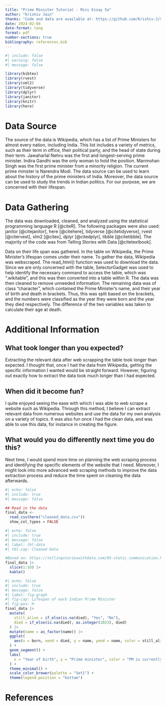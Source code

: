 ```yaml
---
title: "Prime Minister Tutorial - Mini Essay 5a"
author: "Krishiv Jain"
thanks: "Code and data are available at: https://github.com/Krishiv-J/STA302-Mini-essay-5a.git"
date: 2024-02-04
date-format: long
format: pdf
number-sections: true
bibliography: references.bib
---
```


```r
#| include: false
#| warning: false
#| message: false

library(bibtex)
library(rvest)
library(xml2)
library(tidyverse)
library(dplyr)
library(janitor)
library(knitr)
library(here)
```

# Data Source

The source of the data is Wikipedia, which has a list of Prime Ministers for almost every nation, including India. This list includes a variety of metrics, such as their term in office, their political party, and the head of state during their term. Jawaharlal Nehru was the first and longest-serving prime minister. Indira Gandhi was the only woman to hold the position. Manmohan Singh was the first prime minister from a minority religion. The current prime minister is Narendra Modi. The data source can be used to learn about the history of the prime ministers of India. Moreover, the data source can be used to study the trends in Indian politics. For our purpose, we are concerned with their lifespan. 

# Data Gathering

The data was downloaded, cleaned, and analyzed using the statistical programming language R [@citeR]. The following packages were also used: janitor [@citejanitor], here [@citehere], tidyverse [@citetidyverse], rvest [@citervest], xlm2 [@citex], dplyr [@citedplyr], tibble [@citetibble]. The majority of the code was from Telling Stories with Data [@citetextbook]. 

Data on their life span was gathered. In the table on Wikipedia, the Prime Minister’s lifespan comes under their name. To gather the data, Wikipedia was webscraped. The read_html() function was used to download the data. Since we are only concerned with the table, SelectorGadget was used to help identify the necessary command to access the table, which was “.wikitable”, and this was then converted into a table within R. The data was then cleaned to remove unneeded information. The remaining data was of class “character”, which contained the Prime Minister’s name, and their year of birth and death in brackets. Thus, this was split based on the brackets, and the numbers were classified as the year they were born and the year they died respectively. The difference of the two variables was taken to calculate their age at death. 

# Additional Information

## What took longer than you expected?
Extracting the relevant data after web scrapping the table took longer than expected. I thought that, once I had the data from Wikipedia, getting the specific information I wanted would be straight forward. However, figuring out exactly how to extract the data took much longer than I had expected. 

## When did it become fun?
I quite enjoyed seeing the ease with which I was able to web scrape a website such as Wikipedia. Through this method, I believe I can extract relevant data from numerous websites and use the data for my own analysis on a variety of topics. It was also fun once I had the clean data, and was able to use this data, for instance in creating the figure. 

## What would you do differently next time you do this? 
Next time, I would spend more time on planning the web scraping process and identifying the specific elements of the website that I need. Moreover, I might look into more advanced web scraping methods to improve the data extraction process and reduce the time spent on cleaning the data afterwards.


```r
#| echo: false
#| include: true
#| message: false

## Read in the data
final_data <-
  read_csv(here("cleaned_data.csv"))
  show_col_types = FALSE

```

```r
#| echo: false
#| include: true
#| message: false
#| label: tbl-data
#| tbl-cap: Cleaned Data

#Based on: https://tellingstorieswithdata.com/05-static_communication.html#tables 
final_data |>
  slice(1:10) |>
  kable()
```

```r
#| echo: false
#| include: true
#| message: false
#| label: fig-graph
#| fig-cap: Lifespan of each Indian Prime Minister
#| fig-pos: H
final_data |>
  mutate(
    still_alive = if_else(is.na(died), "Yes", "No"),
    died = if_else(is.na(died), as.integer(2023), died)
  ) |>
  mutate(name = as_factor(name)) |>
  ggplot(
    aes(x = born, xend = died, y = name, yend = name, color = still_alive)
  ) +
  geom_segment() +
  labs(
    x = "Year of birth", y = "Prime minister", color = "PM is currently alive"
  ) +
  theme_minimal() +
  scale_color_brewer(palette = "Set1") +
  theme(legend.position = "bottom")
```


\newpage


# References
